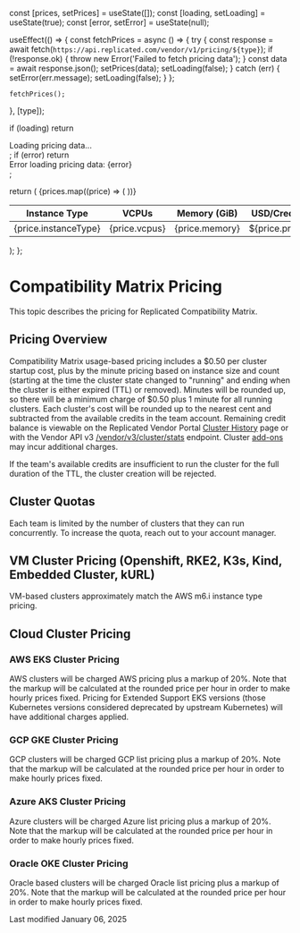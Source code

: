 
  const [prices, setPrices] = useState([]);
  const [loading, setLoading] = useState(true);
  const [error, setError] = useState(null);

  useEffect(() => {
    const fetchPrices = async () => {
      try {
        const response = await fetch(`https://api.replicated.com/vendor/v1/pricing/${type}`);
        if (!response.ok) {
          throw new Error('Failed to fetch pricing data');
        }
        const data = await response.json();
        setPrices(data);
        setLoading(false);
      } catch (err) {
        setError(err.message);
        setLoading(false);
      }
    };

    fetchPrices();
  }, [type]);

  if (loading) return <div>Loading pricing data...</div>;
  if (error) return <div>Error loading pricing data: {error}</div>;

  return (
    <table>
      <thead>
        <tr>
          <th width="25%">Instance Type</th>
          <th width="25%">VCPUs</th>
          <th width="25%">Memory (GiB)</th>
          <th width="25%">USD/Credit per hour</th>
        </tr>
      </thead>
      <tbody>
        {prices.map((price) => (
          <tr key={price.instanceType}>
            <td>{price.instanceType}</td>
            <td>{price.vcpus}</td>
            <td>{price.memory}</td>
            <td>${price.pricePerHour}</td>
          </tr>
        ))}
      </tbody>
    </table>
  );
};

# Compatibility Matrix Pricing

This topic describes the pricing for Replicated Compatibility Matrix.

## Pricing Overview

Compatibility Matrix usage-based pricing includes a $0.50 per cluster startup cost, plus by the minute pricing based on instance size and count (starting at the time the cluster state changed to "running" and ending when the cluster is either expired (TTL) or removed). Minutes will be rounded up, so there will be a minimum charge of $0.50 plus 1 minute for all running clusters. Each cluster's cost will be rounded up to the nearest cent and subtracted from the available credits in the team account. Remaining credit balance is viewable on the Replicated Vendor Portal [Cluster History](https://vendor.replicated.com/compatibility-matrix/history) page or with the Vendor API v3 [/vendor/v3/cluster/stats](https://replicated-vendor-api.readme.io/reference/getclusterstats) endpoint. Cluster [add-ons](/vendor/testing-cluster-addons) may incur additional charges. 

If the team's available credits are insufficient to run the cluster for the full duration of the TTL, the cluster creation will be rejected.

## Cluster Quotas

Each team is limited by the number of clusters that they can run concurrently. To increase the quota, reach out to your account manager.

## VM Cluster Pricing (Openshift, RKE2, K3s, Kind, Embedded Cluster, kURL)

VM-based clusters approximately match the AWS m6.i instance type pricing.

<PricingTable type="vm" />

## Cloud Cluster Pricing

### AWS EKS Cluster Pricing

AWS clusters will be charged AWS pricing plus a markup of 20%. Note that the markup will be calculated at the rounded price per hour in order to make hourly prices fixed. Pricing for Extended Support EKS versions (those Kubernetes versions considered deprecated by upstream Kubernetes) will have additional charges applied.

<PricingTable type="aws" />

### GCP GKE Cluster Pricing

GCP clusters will be charged GCP list pricing plus a markup of 20%. Note that the markup will be calculated at the rounded price per hour in order to make hourly prices fixed.

<PricingTable type="gcp" />

### Azure AKS Cluster Pricing

Azure clusters will be charged Azure list pricing plus a markup of 20%. Note that the markup will be calculated at the rounded price per hour in order to make hourly prices fixed.

<PricingTable type="azure" />

### Oracle OKE Cluster Pricing

Oracle based clusters will be charged Oracle list pricing plus a markup of 20%. Note that the markup will be calculated at the rounded price per hour in order to make hourly prices fixed.

<PricingTable type="oracle" />

Last modified January 06, 2025
